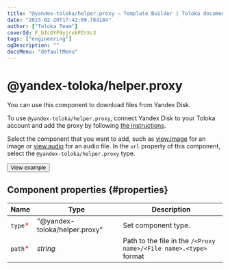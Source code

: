 ```yaml
---
title: "@yandex-toloka/helper.proxy — Template Builder | Toloka documentation"
date: "2023-02-20T17:42:09.784184"
author: ["Toloka Team"]
coverId: F_bIcOYF9yjrxkPZrXc3
tags: ["engineering"]
ogDescription: ""
docsMenu: "defaultMenu"
---
```



# @yandex-toloka/helper.proxy

You can use this component to download files from Yandex Disk.

To use `@yandex-toloka/helper.proxy`, connect Yandex Disk to your Toloka account and add the proxy by following [the instructions](/docs-new/guide/prepare-data).

Select the component that you want to add, such as [view.image](/docs-new/template-builder/reference/view.image) for an image or [view.audio](/docs-new/template-builder/reference/view.audio) for an audio file. In the `url` property of this component, select the `@yandex-toloka/helper.proxy` type.

<Button themeColor="light" view="default" size="l" type="link" url="https://ya.cc/t/V8WEk0kF3twYd3">View example</Button>

## Component properties {#properties}

**Name** | **Type** | **Description**
----- | ----- | -----
`type`<span style="color: red">\*</span> | "@yandex-toloka/helper.proxy" | Set component type.
`path`<span style="color: red">\*</span> | _string_ | Path to the file in the `/<Proxy name>/<File name>.<type>` format

<ContactSupport/>